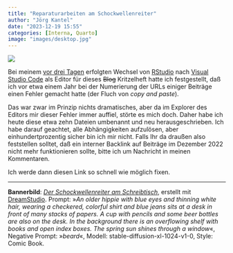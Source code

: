 ```yaml
---
title: "Reparaturarbeiten am Schockwellenreiter"
author: "Jörg Kantel"
date: "2023-12-19 15:55"
categories: [Interna, Quarto]
image: "images/desktop.jpg"
---
```


[![](images/desktop-b.jpg)](https://www.flickr.com/photos/schockwellenreiter/53355144956//)

Bei meinem [vor drei Tagen](https://kantel.github.io/posts/2023121602_quarto_vscode/) erfolgten Wechsel von [RStudio](http://cognitiones.kantel-chaos-team.de/mathematik/rstudio.html) nach [Visual Studio Code](http://cognitiones.kantel-chaos-team.de/produktivitaet/visualstudiocode.html) als Editor für dieses ~~Blog~~ Kritzelheft hatte ich festgestellt, daß ich vor etwa einem Jahr bei der Numerierung der URLs einiger Beiträge einen Fehler gemacht hatte (der Fluch von *copy and paste*).

Das war zwar im Prinzip nichts dramatisches, aber da im Explorer des Editors mir dieser Fehler immer auffiel, störte es mich doch. Daher habe ich heute diese etwa zehn Dateien umbenannt und neu herausgeschrieben. Ich habe darauf geachtet, alle Abhängigkeiten aufzulösen, aber einhundertprozentig sicher bin ich mir nicht. Falls Ihr da draußen also feststellen solltet, daß ein interner Backlink auf Beiträge im Dezember 2022 nicht mehr funktionieren sollte, bitte ich um Nachricht in meinen Kommentaren.

Ich werde dann diesen Link so schnell wie möglich fixen.

---

**Bannerbild**: *[Der Schockwellenreiter am Schreibtisch](https://www.flickr.com/photos/schockwellenreiter/53355144956/)*, erstellt mit [DreamStudio](https://beta.dreamstudio.ai/generate). Prompt: »*An older hippie with blue eyes and thinning white hair, wearing a checkered, colorful shirt and blue jeans sits at a desk in front of many stacks of papers. A cup with pencils and some beer bottles are also on the desk. In the background there is an overflowing shelf with books and open index boxes. The spring sun shines through a window*«, Negative Prompt: »*beard*«, Modell: stable-diffusion-xl-1024-v1-0, Style: Comic Book.
